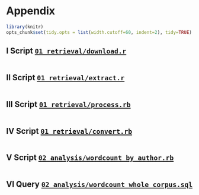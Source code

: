 # Appendix

```r
library(knitr)
opts_chunk$set(tidy.opts = list(width.cutoff=60, indent=2), tidy=TRUE)
```

## I Script [`01_retrieval/download.r`](https://github.com/Islamicate-DH/hw/tree/master/tafaseer_group/01_retrieval/download.r)

```r
```

## II Script [`01_retrieval/extract.r`](https://github.com/Islamicate-DH/hw/tree/master/tafaseer_group/01_retrieval/extract.r)

```r
```

## III Script [`01_retrieval/process.rb`](https://github.com/Islamicate-DH/hw/tree/master/tafaseer_group/01_retrieval/process.rb)

```ruby
```

## IV Script [`01_retrieval/convert.rb`](https://github.com/Islamicate-DH/hw/tree/master/tafaseer_group/01_retrieval/convert.rb)

```ruby
```

## V Script [`02_analysis/wordcount_by_author.rb`](https://github.com/Islamicate-DH/hw/tree/master/tafaseer_group/02_analysis/wordcount_by_author.rb)

```ruby
```

## VI Query [`02_analysis/wordcount_whole_corpus.sql`](https://github.com/Islamicate-DH/hw/tree/master/tafaseer_group/02_analysis/wordcount_whole_corpus.sql)

```sql
```
